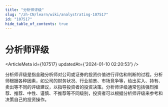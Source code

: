```yaml
---
title: "分析师评级"
slug: "/zh-CN/learn/wiki/analystrating-107517"
id: "107517"
hide_table_of_contents: true
---
```



<Breadcrumbs current="分析师评级" />

# 分析师评级

<ArticleMeta id={107517} updatedAt={'2024-01-10 02:20:53'} />
<div className='border-solid border-b border-t-0 my-4 border-[var(--ifm-color-gray-300)]' />

分析师评级是指金融分析师对公司或证券的投资价值进行评估和判断的过程。分析师根据各种因素，如公司的财务状况、行业前景、市场竞争等，给出买入、持有、卖出等不同的评级建议，以指导投资者的投资决策。分析师评级通常包括强烈推荐、推荐、中性、谨慎、不推荐等不同级别，投资者可以根据分析师评级来参考和决策自己的投资操作。
